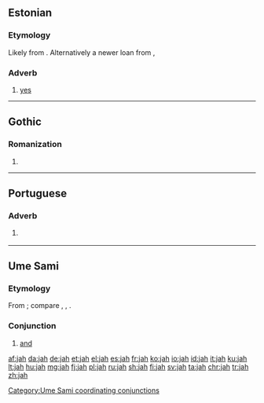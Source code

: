{{also|Jah|jäh}}
==Estonian==

===Etymology===
Likely from {{etyl|gem-pro|et}} {{m|gem-pro|*ja||yes}}. Alternatively a newer loan from {{etyl|gmq-osw|et}} {{m|gmq-osw|jaa}}, {{m|gmq-osw|ia||yes}}

===Adverb===
{{head|et|adverb}}

# [[yes]]

----

==Gothic==

===Romanization===
{{got-rom}}

# {{got-romanization of|𐌾𐌰𐌷}}

----

==Portuguese==

===Adverb===
{{pt-adv|-}}

# {{label|pt|Internet slang}} {{alternative spelling of|já|lang=pt}}

----

==Ume Sami==

===Etymology===
From {{etyl|gem-pro|sju}} {{m|gem-pro|*jahw||and}}; compare {{etyl|got|-}} {{m|got|𐌾𐌰𐌷}}, {{etyl|goh|-}} {{m|goh|ja}}, {{m|goh|joh}}.

===Conjunction===
{{head|sju|conjunction}}

# [[and]]

[[Category:Ume Sami coordinating conjunctions]]

[[af:jah]]
[[da:jah]]
[[de:jah]]
[[et:jah]]
[[el:jah]]
[[es:jah]]
[[fr:jah]]
[[ko:jah]]
[[io:jah]]
[[id:jah]]
[[it:jah]]
[[ku:jah]]
[[lt:jah]]
[[hu:jah]]
[[mg:jah]]
[[fj:jah]]
[[pl:jah]]
[[ru:jah]]
[[sh:jah]]
[[fi:jah]]
[[sv:jah]]
[[ta:jah]]
[[chr:jah]]
[[tr:jah]]
[[zh:jah]]